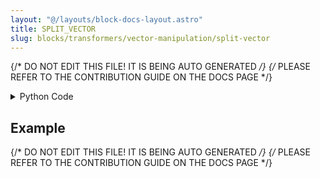 ```yaml
---
layout: "@/layouts/block-docs-layout.astro"
title: SPLIT_VECTOR
slug: blocks/transformers/vector-manipulation/split-vector
---
```


{/* DO NOT EDIT THIS FILE! IT IS BEING AUTO GENERATED */}
{/* PLEASE REFER TO THE CONTRIBUTION GUIDE ON THE DOCS PAGE */}


<PythonDocsDisplay docstring={docstring} />

<details>
<summary>Python Code</summary>

```python
from numpy.random import permutation
from flojoy import flojoy, Vector
from typing import TypedDict
from sklearn.model_selection import train_test_split


class resultSplit(TypedDict):
    vector1: Vector
    vector2: Vector


@flojoy
def SPLIT_VECTOR(
    default: Vector,
    index: int = 0,
) -> resultSplit:
    """The SPLIT_VECTOR node returns a vector that is splited by a given index

    Inputs
    ------
    default : Vector
        The input vector

    Parameters
    ----------
    index : int
        index which you want to split your vector by

    Returns
    -------
    Vector
        Splited input vector
    """
    if index > len(default.v) - 1:
        raise ValueError(f"Given index is larger than the input vector, index: {index}")

    return resultSplit(
        vector1=Vector(default.v[:index]), vector2=Vector(default.v[index:])
    )

```

[Find this Flojoy Block on GitHub](https://github.com/flojoy-ai/blocks/blob/main/blocks/TRANSFORMERS/VECTOR_MANIPULATION/SPLIT_VECTOR/SPLIT_VECTOR.py)

</details>

## Example


<GetHelpWidget />


<AppDisplay app={app} blockName="SPLIT_VECTOR" client:visible />


<Example />

{/* DO NOT EDIT THIS FILE! IT IS BEING AUTO GENERATED */}
{/* PLEASE REFER TO THE CONTRIBUTION GUIDE ON THE DOCS PAGE */}

